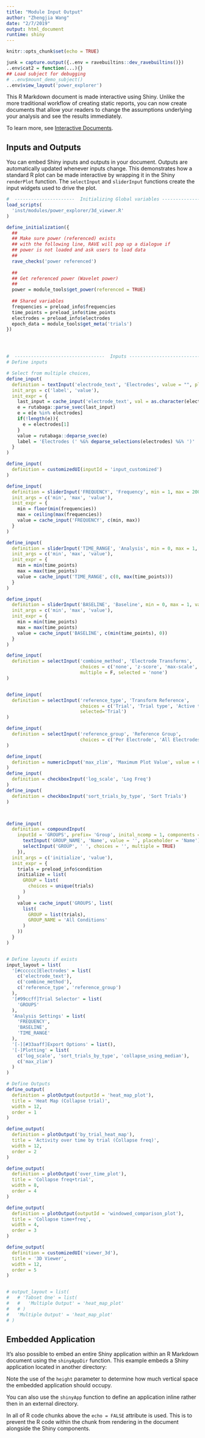 ```yaml
---
title: "Module Input Output"
author: "Zhengjia Wang"
date: "2/7/2019"
output: html_document
runtime: shiny
---
```


<style>
.shiny-frame{
  min-width: 100vw;
  height: 80vh;
  position: relative;
  transform: translateX(-50%);
  left: 50%;
  margin-right: -99vw
}
</style>

```r
knitr::opts_chunk$set(echo = TRUE)
```


```r
junk = capture.output({..env = ravebuiltins::dev_ravebuiltins()})
..env$cat2 = function(...){}
## Load subject for debugging
# ..env$mount_demo_subject()
..env$view_layout('power_explorer')
```


This R Markdown document is made interactive using Shiny. Unlike the more traditional workflow of creating static reports, you can now create documents that allow your readers to change the assumptions underlying your analysis and see the results immediately. 

To learn more, see [Interactive Documents](http://rmarkdown.rstudio.com/authoring_shiny.html).

## Inputs and Outputs

You can embed Shiny inputs and outputs in your document. Outputs are automatically updated whenever inputs change.  This demonstrates how a standard R plot can be made interactive by wrapping it in the Shiny `renderPlot` function. The `selectInput` and `sliderInput` functions create the input widgets used to drive the plot.

```r
#  ----------------------  Initializing Global variables -----------------------
load_scripts(
  'inst/modules/power_explorer/3d_viewer.R'
)

define_initialization({
  ##
  ## Make sure power (referenced) exists
  ## with the following line, RAVE will pop up a dialogue if 
  ## power is not loaded and ask users to load data
  ## 
  rave_checks('power referenced')
  
  ##
  ## Get referenced power (Wavelet power)
  ## 
  power = module_tools$get_power(referenced = TRUE)
  
  ## Shared variables
  frequencies = preload_info$frequencies
  time_points = preload_info$time_points
  electrodes = preload_info$electrodes
  epoch_data = module_tools$get_meta('trials')
})




#  ---------------------------------  Inputs -----------------------------------
# Define inputs

# Select from multiple choices, 
define_input(
  definition = textInput('electrode_text', 'Electrodes', value = "", placeholder = '1-5,8,11-20'),
  init_args = c('label', 'value'),
  init_expr = {
    last_input = cache_input('electrode_text', val = as.character(electrodes[1]))
    e = rutabaga::parse_svec(last_input)
    e = e[e %in% electrodes]
    if(!length(e)){
      e = electrodes[1]
    }
    value = rutabaga::deparse_svec(e)
    label = 'Electrodes (' %&% deparse_selections(electrodes) %&% ')'
  }
)

define_input(
  definition = customizedUI(inputId = 'input_customized')
)

define_input(
  definition = sliderInput('FREQUENCY', 'Frequency', min = 1, max = 200, value = c(1,200), step = 1, round = 1),
  init_args = c('min', 'max', 'value'),
  init_expr = {
    min = floor(min(frequencies))
    max = ceiling(max(frequencies))
    value = cache_input('FREQUENCY', c(min, max))
  }
)

define_input(
  definition = sliderInput('TIME_RANGE', 'Analysis', min = 0, max = 1, value = c(0,1), step = 0.01, round = -2),
  init_args = c('min', 'max', 'value'),
  init_expr = {
    min = min(time_points)
    max = max(time_points)
    value = cache_input('TIME_RANGE', c(0, max(time_points)))
  }
)

define_input(
  definition = sliderInput('BASELINE', 'Baseline', min = 0, max = 1, value = c(0,1), step = 0.01, round = -2),
  init_args = c('min', 'max', 'value'),
  init_expr = {
    min = min(time_points)
    max = max(time_points)
    value = cache_input('BASELINE', c(min(time_points), 0))
  }
)

define_input(
  definition = selectInput('combine_method', 'Electrode Transforms',
                           choices = c('none', 'z-score', 'max-scale', '0-1 scale', 'rank'), 
                           multiple = F, selected = 'none')
)


define_input(
  definition = selectInput('reference_type', 'Transform Reference',
                           choices = c('Trial', 'Trial type', 'Active trial types', 'All trials'), 
                           selected='Trial')
)

define_input(
  definition = selectInput('reference_group', 'Reference Group',
                           choices = c('Per Electrode', 'All Electrodes'), selected = 'Per Electrode')
)

define_input(
  definition = numericInput('max_zlim', 'Maximum Plot Value', value = 0, min = 0, step = 1)
)
define_input(
  definition = checkboxInput('log_scale', 'Log Freq')
)
define_input(
  definition = checkboxInput('sort_trials_by_type', 'Sort Trials')
)



define_input(
  definition = compoundInput(
    inputId = 'GROUPS', prefix= 'Group', inital_ncomp = 1, components = {
      textInput('GROUP_NAME', 'Name', value = '', placeholder = 'Name')
      selectInput('GROUP', ' ', choices = '', multiple = TRUE)
    }),
  init_args = c('initialize', 'value'),
  init_expr = {
    trials = preload_info$condition
    initialize = list(
      GROUP = list(
        choices = unique(trials)
      )
    )
    value = cache_input('GROUPS', list(
      list(
        GROUP = list(trials),
        GROUP_NAME = 'All Conditions'
      )
    ))
  }
)


# Define layouts if exists
input_layout = list(
  '[#cccccc]Electrodes' = list(
    c('electrode_text'),
    c('combine_method'),
    c('reference_type', 'reference_group')
  ),
  '[#99ccff]Trial Selector' = list(
    'GROUPS'
  ),
  'Analysis Settings' = list(
    'FREQUENCY',
    'BASELINE',
    'TIME_RANGE'
  ),
  '[-][#33aaff]Export Options' = list(),
  '[-]Plotting' = list(
    c('log_scale', 'sort_trials_by_type', 'collapse_using_median'),
    c('max_zlim')
  )
)

```

```r
# Define Outputs
define_output(
  definition = plotOutput(outputId = 'heat_map_plot'),
  title = 'Heat Map (Collapse trial)',
  width = 12,
  order = 1
)

define_output(
  definition = plotOutput('by_trial_heat_map'),
  title = 'Activity over time by trial (Collapse freq)',
  width = 12,
  order = 2
)

define_output(
  definition = plotOutput('over_time_plot'),
  title = 'Collapse freq+trial',
  width = 8,
  order = 4
)

define_output(
  definition = plotOutput(outputId = 'windowed_comparison_plot'),
  title = 'Collapse time+freq',
  width = 4,
  order = 3
)

define_output(
  definition = customizedUI('viewer_3d'),
  title = '3D Viewer',
  width = 12,
  order = 5
)


# output_layout = list(
#   # 'Tabset One' = list(
#   #   'Multiple Output' = 'heat_map_plot'
#   # )
#   'Multiple Output' = 'heat_map_plot'
# )
```

## Embedded Application

It's also possible to embed an entire Shiny application within an R Markdown document using the `shinyAppDir` function. This example embeds a Shiny application located in another directory:


Note the use of the `height` parameter to determine how much vertical space the embedded application should occupy.

You can also use the `shinyApp` function to define an application inline rather then in an external directory.

In all of R code chunks above the `echo = FALSE` attribute is used. This is to prevent the R code within the chunk from rendering in the document alongside the Shiny components.



